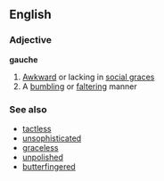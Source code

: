 ==English==

===Adjective===
'''gauche'''

# [[Awkward]] or lacking in [[social grace]]s
# A [[bumbling]] or [[falter]]ing manner

===See also===
*[[tactless]]
*[[unsophisticated]]
*[[graceless]]
*[[unpolished]]
*[[butterfingered]]